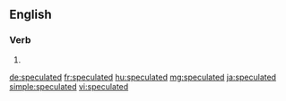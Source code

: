 ==English==

===Verb===
{{head|en|verb form}}

# {{en-past of|speculate}}

[[de:speculated]]
[[fr:speculated]]
[[hu:speculated]]
[[mg:speculated]]
[[ja:speculated]]
[[simple:speculated]]
[[vi:speculated]]